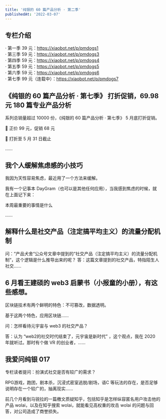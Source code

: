 ```yaml
---
title: '纯银的 60 篇产品分析 · 第二季'
publishedAt: '2022-03-07'
---
```


## 专栏介绍

· 第一季 39 元：https://xiaobot.net/p/pmdogs1  
· 第三季 59 元：https://xiaobot.net/p/pmdogs3  
· 第四季 59 元：https://xiaobot.net/p/pmdogs4  
· 第五季 59 元：https://xiaobot.net/p/pmdogs5  
· 第六季 59 元：https://xiaobot.net/p/pmdogs6  
· 第七季 99 元（连载中）：https://xiaobot.net/p/pmdogs7

## 《纯银的 60 篇产品分析 · 第七季》 打折促销，69.98 元 180 篇专业产品分析
系列总销量超过 10000 份，《纯银的 60 篇产品分析 · 第七季》 5 月底打折促销。

🎉 正价 99 元，促销 68 元

🎉 打折至 5 月 31 日截止

......

## 我个人缓解焦虑感的小技巧
我因为天性容易焦虑，最近用了一个方法来缓解。

我有一个记事本 DayGram（也可以是其他任何应用），当我感到焦虑的时候，就在上面记下来：

本周最重要的事情是什么

......

## 解释什么是社交产品（注定搞平均主义）的流量分配机制
问：“产品犬舍“公众号文章中提到的“社交产品（注定搞平均主义）的流量分配机制“，这个逻辑是什么推导出来的呢？
答：这篇文章提到的社交产品，特指陌生人社交......

## 6 月看王建硕的 web3 启蒙书（小报童的小册），有这些感想。

区块链技术有两个鲜明的特色：不可篡改，数据透明。

基于这两个特色，应用区块链......

问：怎样看待元宇宙与 web3 的社交产品？

答：认为 “web2的社交时代结束了，元宇宙是新时代” ，这个观点，我在 2020 年就听过。那时有个做 VR 的创业者，......

## 我爱问纯银 017

专栏读者提问：扮演式社交是否有较广的需求？

RPG游戏，跑团，剧本杀，沉浸式密室逃脱/剧场，语C 等玩法的存在，是否足够说明存在一个较广的，抽离现实......

前几个月看到马锐拉的一篇檄文质疑知乎，包括知乎是怎样纵容匿名用户攻击他的产品 wolai，以及在知乎搜索 wolai，就能看见高权重的攻击 wolai 的问题与回答，对公司造成了商誉损失。
